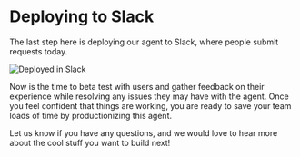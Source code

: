 # Deploying to Slack

The last step here is deploying our agent to Slack, where people submit requests today.

![Deployed in Slack](/docs/assets/it-security-use-cases/deployee-in-slack.png)

Now is the time to beta test with users and gather feedback on their experience while resolving any issues they may have with the agent. Once you feel confident that things are working, you are ready to save your team loads of time by productionizing this agent. 

Let us know if you have any questions, and we would love to hear more about the cool stuff you want to build next!
